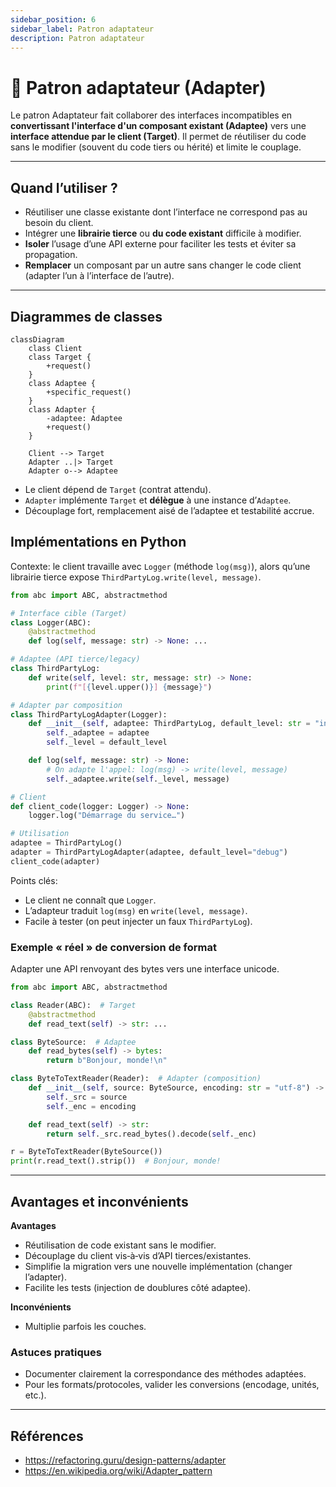 ```yaml
---
sidebar_position: 6
sidebar_label: Patron adaptateur
description: Patron adaptateur
---
```


# 🔌 Patron adaptateur (Adapter)

Le patron Adaptateur fait collaborer des interfaces incompatibles en
**convertissant l'interface d'un composant existant (Adaptee)** vers une
**interface attendue par le client (Target)**. Il permet de réutiliser du code
sans le modifier (souvent du code tiers ou hérité) et limite le couplage.

---

## Quand l’utiliser ?

- Réutiliser une classe existante dont l’interface ne correspond pas au besoin
  du client.
- Intégrer une **librairie tierce** ou **du code existant** difficile à modifier.
- **Isoler** l’usage d’une API externe pour faciliter les tests et éviter sa
  propagation.
- **Remplacer** un composant par un autre sans changer le code client (adapter
  l’un à l’interface de l’autre).

---

## Diagrammes de classes

```mermaid
classDiagram
    class Client
    class Target {
        +request()
    }
    class Adaptee {
        +specific_request()
    }
    class Adapter {
        -adaptee: Adaptee
        +request()
    }

    Client --> Target
    Adapter ..|> Target
    Adapter o--> Adaptee
```

- Le client dépend de `Target` (contrat attendu).
- `Adapter` implémente `Target` et **délègue** à une instance d’`Adaptee`.
- Découplage fort, remplacement aisé de l’adaptee et testabilité accrue.

## Implémentations en Python

Contexte: le client travaille avec `Logger` (méthode `log(msg)`), alors qu’une
librairie tierce expose `ThirdPartyLog.write(level, message)`.

```python
from abc import ABC, abstractmethod

# Interface cible (Target)
class Logger(ABC):
    @abstractmethod
    def log(self, message: str) -> None: ...

# Adaptee (API tierce/legacy)
class ThirdPartyLog:
    def write(self, level: str, message: str) -> None:
        print(f"[{level.upper()}] {message}")

# Adapter par composition
class ThirdPartyLogAdapter(Logger):
    def __init__(self, adaptee: ThirdPartyLog, default_level: str = "info") -> None:
        self._adaptee = adaptee
        self._level = default_level

    def log(self, message: str) -> None:
        # On adapte l'appel: log(msg) -> write(level, message)
        self._adaptee.write(self._level, message)

# Client
def client_code(logger: Logger) -> None:
    logger.log("Démarrage du service…")

# Utilisation
adaptee = ThirdPartyLog()
adapter = ThirdPartyLogAdapter(adaptee, default_level="debug")
client_code(adapter)
```

Points clés:
- Le client ne connaît que `Logger`.
- L’adapteur traduit `log(msg)` en `write(level, message)`.
- Facile à tester (on peut injecter un faux `ThirdPartyLog`).

### Exemple « réel » de conversion de format

Adapter une API renvoyant des bytes vers une interface unicode.

```python
from abc import ABC, abstractmethod

class Reader(ABC):  # Target
    @abstractmethod
    def read_text(self) -> str: ...

class ByteSource:  # Adaptee
    def read_bytes(self) -> bytes:
        return b"Bonjour, monde!\n"

class ByteToTextReader(Reader):  # Adapter (composition)
    def __init__(self, source: ByteSource, encoding: str = "utf-8") -> None:
        self._src = source
        self._enc = encoding

    def read_text(self) -> str:
        return self._src.read_bytes().decode(self._enc)

r = ByteToTextReader(ByteSource())
print(r.read_text().strip())  # Bonjour, monde!
```

---

## Avantages et inconvénients

**Avantages**
- Réutilisation de code existant sans le modifier.
- Découplage du client vis‑à‑vis d’API tierces/existantes.
- Simplifie la migration vers une nouvelle implémentation (changer l’adapter).
- Facilite les tests (injection de doublures côté adaptee).

**Inconvénients**
- Multiplie parfois les couches.

### Astuces pratiques

- Documenter clairement la correspondance des méthodes adaptées.
- Pour les formats/protocoles, valider les conversions (encodage, unités, etc.).

---

## Références

- https://refactoring.guru/design-patterns/adapter
- https://en.wikipedia.org/wiki/Adapter_pattern

